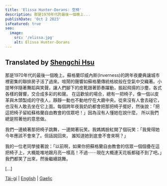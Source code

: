 ```yaml
---
title: 'Elissa Hunter-Dorans: 空椅'
description: 那是1970年代的最後一個晚上...
publishDate: 'Oct 2 2023'
isFeatured: true
seo:
  image:
    src: '/elissa.jpg'
    alt: Elissa Hunter-Dorans
---
```



## Translated by [Shengchi Hsu](/shengchi)

那是1970年代的最後一個晚上。蘇格蘭印威內斯(Inverness)的跨年夜慶典讓城市裡密集的聯排房子活了過來。喧鬧的聲響如蘇格蘭傳統格紋般在空氣中交織著。小提琴伴隨著舞蹈與笑聲，讓人們腳下的皮靴跟著節奏躍動，振起飛揚的沙塵，各式各樣的聲響，交合成多彩的和聲。 在這歡愉的場合，總有一把椅子，像一個以皮革與木頭製成的守夜人，靜靜一動也不動地佇在大廳中央。從來沒有人會去碰它， 也沒有人敢去坐在它上面。每個跨年夜我奶奶都會把那把椅子擺好，然後說：「把這把椅子留給蘇格蘭自由教會的信眾吧！」因為沒有人懂她在說什麼， 所以我們總是照著他的意思做。

我們一邊繞著那把椅子跳舞，一邊開著玩笑。我媽媽臉紅開了個玩笑：「我覺得她今年應該不會來了。但話說回來， 誰知道她到底會不會來啊？」

我的一位老同學接著說：「以前啊，如果你把蘇格蘭自由教會的信眾一個個疊在這把椅子上，大概能堆地跟月亮一樣高！不過⋯⋯現在大概連天花板都碰不到了吧。」我們都笑了出來，然後繼續跳舞。

[...]

[Tâi-gí](/taigi/elissa) | [English](/english/elissa) | [Gaelic](/gaelic/elissa)

<Order />
